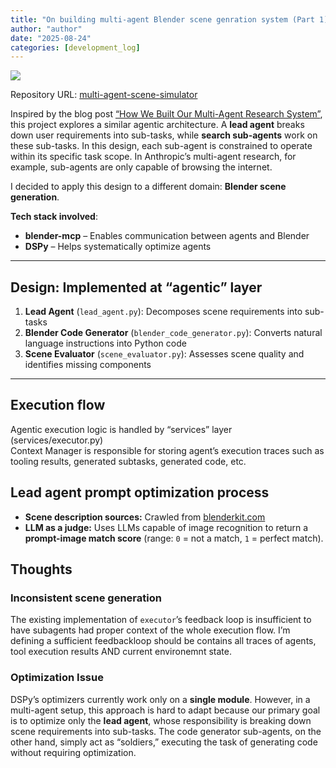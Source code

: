 ```yaml
---
title: "On building multi-agent Blender scene genration system (Part 1)"
author: "author"
date: "2025-08-24"
categories: [development_log]
---
```

![](blender_thumbnail.webp)

Repository URL: [multi-agent-scene-simulator](https://github.com/author31/multi-agent-scene-simulator)


Inspired by the blog post [“How We Built Our Multi-Agent Research System”](https://www.anthropic.com/engineering/multi-agent-research-system), this project explores a similar agentic architecture.
A **lead agent** breaks down user requirements into sub-tasks, while **search sub-agents** work on these sub-tasks.
In this design, each sub-agent is constrained to operate within its specific task scope.
In Anthropic’s multi-agent research, for example, sub-agents are only capable of browsing the internet.

I decided to apply this design to a different domain: **Blender scene generation**.

**Tech stack involved**:

* **blender-mcp** – Enables communication between agents and Blender
* **DSPy** – Helps systematically optimize agents

---

## Design: Implemented at "agentic" layer
1. **Lead Agent** (`lead_agent.py`): Decomposes scene requirements into sub-tasks
2. **Blender Code Generator** (`blender_code_generator.py`): Converts natural language instructions into Python code
3. **Scene Evaluator** (`scene_evaluator.py`): Assesses scene quality and identifies missing components

---

## Execution flow
Agentic execution logic is handled by "services" layer (services/executor.py) \
Context Manager is responsible for storing agent's execution traces such as tooling results, generated subtasks, generated code, etc.

## Lead agent prompt optimization process

* **Scene description sources:** Crawled from [blenderkit.com](https://blenderkit.com)
* **LLM as a judge:** Uses LLMs capable of image recognition to return a **prompt-image match score** (range: `0` = not a match, `1` = perfect match).


## Thoughts
### Inconsistent scene generation
The existing implementation of `executor`'s feedback loop is insufficient to have subagents had proper context of the whole execution flow. I'm defining a sufficient feedbackloop should be contains all traces of agents, tool execution results AND current environemnt state.

### Optimization Issue
DSPy’s optimizers currently work only on a **single module**.
However, in a multi-agent setup, this approach is hard to adapt because our primary goal is to optimize only the **lead agent**, whose responsibility is breaking down scene requirements into sub-tasks.
The code generator sub-agents, on the other hand, simply act as “soldiers,” executing the task of generating code without requiring optimization.
